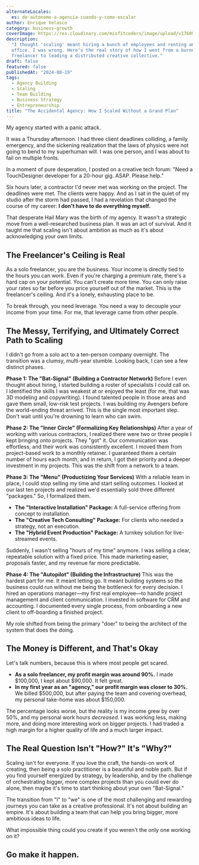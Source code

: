 ```yaml
---
alternateLocales:
  es: de-autonomo-a-agencia-cuando-y-como-escalar
author: Enrique Velasco
category: business-growth
coverImage: https://res.cloudinary.com/misfitcoders/image/upload/v1760912221/eVelasco/covers/article-placeholder.jpg
description:
  "I thought 'scaling' meant hiring a bunch of employees and renting an
  office. I was wrong. Here’s the real story of how I went from a burned-out
  freelancer to leading a distributed creative collective."
draft: false
featured: false
publishedAt: "2024-08-19"
tags:
  - Agency Building
  - Scaling
  - Team Building
  - Business Strategy
  - Entrepreneurship
title: "The Accidental Agency: How I Scaled Without a Grand Plan"
---
```


My agency started with a panic attack.

It was a Thursday afternoon. I had three client deadlines colliding, a family emergency, and the sickening realization that the laws of physics were not going to bend to my superhuman will. I was one person, and I was about to fail on multiple fronts.

In a moment of pure desperation, I posted on a creative tech forum: "Need a TouchDesigner developer for a 20-hour gig. ASAP. Please help."

Six hours later, a contractor I'd never met was working on the project. The deadlines were met. The clients were happy. And as I sat in the quiet of my studio after the storm had passed, I had a revelation that changed the course of my career: **I don't have to do everything myself.**

That desperate Hail Mary was the birth of my agency. It wasn't a strategic move from a well-researched business plan. It was an act of survival. And it taught me that scaling isn't about ambition as much as it's about acknowledging your own limits.

## The Freelancer's Ceiling is Real

As a solo freelancer, you are the business. Your income is directly tied to the hours you can work. Even if you're charging a premium rate, there's a hard cap on your potential. You can't create more time. You can only raise your rates so far before you price yourself out of the market. This is the freelancer's ceiling. And it's a lonely, exhausting place to be.

To break through, you need leverage. You need a way to decouple your income from your time. For me, that leverage came from other people.

## The Messy, Terrifying, and Ultimately Correct Path to Scaling

I didn't go from a solo act to a ten-person company overnight. The transition was a clumsy, multi-year stumble. Looking back, I can see a few distinct phases.

**Phase 1: The "Bat-Signal" (Building a Contractor Network)**
Before I even thought about hiring, I started building a roster of specialists I could call on. I identified the skills I was weakest at or enjoyed the least (for me, that was 3D modeling and copywriting). I found talented people in those areas and gave them small, low-risk test projects. I was building my Avengers before the world-ending threat arrived. This is the single most important step. Don't wait until you're drowning to learn who can swim.

**Phase 2: The "Inner Circle" (Formalizing Key Relationships)**
After a year of working with various contractors, I realized there were two or three people I kept bringing onto projects. They "got" it. Our communication was effortless, and their work was consistently excellent. I moved them from project-based work to a monthly retainer. I guaranteed them a certain number of hours each month, and in return, I got their priority and a deeper investment in my projects. This was the shift from a network to a team.

**Phase 3: The "Menu" (Productizing Your Services)**
With a reliable team in place, I could stop selling my time and start selling outcomes. I looked at our last ten projects and realized we'd essentially sold three different "packages." So, I formalized them.
- **The "Interactive Installation" Package:** A full-service offering from concept to installation.
- **The "Creative Tech Consulting" Package:** For clients who needed a strategy, not an execution.
- **The "Hybrid Event Production" Package:** A turnkey solution for live-streamed events.

Suddenly, I wasn't selling "hours of my time" anymore. I was selling a clear, repeatable solution with a fixed price. This made marketing easier, proposals faster, and my revenue far more predictable.

**Phase 4: The "Autopilot" (Building the Infrastructure)**
This was the hardest part for me. It meant letting go. It meant building systems so the business could run without me being the bottleneck for every decision. I hired an operations manager—my first real employee—to handle project management and client communication. I invested in software for CRM and accounting. I documented every single process, from onboarding a new client to off-boarding a finished project.

My role shifted from being the primary "doer" to being the architect of the system that does the doing.

## The Money is Different, and That's Okay

Let's talk numbers, because this is where most people get scared.

- **As a solo freelancer, my profit margin was around 90%.** I made $100,000, I kept about $90,000. It felt great.
- **In my first year as an "agency," our profit margin was closer to 30%.** We billed $500,000, but after paying the team and covering overhead, my personal take-home was about $150,000.

The percentage looks worse, but the reality is my income grew by over 50%, and my personal work hours *decreased*. I was working less, making more, and doing more interesting work on bigger projects. I had traded a high margin for a higher quality of life and a much larger impact.

## The Real Question Isn't "How?" It's "Why?"

Scaling isn't for everyone. If you love the craft, the hands-on work of creating, then being a solo practitioner is a beautiful and noble path. But if you find yourself energized by strategy, by leadership, and by the challenge of orchestrating bigger, more complex projects than you could ever do alone, then maybe it's time to start thinking about your own "Bat-Signal."

The transition from "I" to "we" is one of the most challenging and rewarding journeys you can take as a creative professional. It's not about building an empire. It's about building a team that can help you bring bigger, more ambitious ideas to life.

What impossible thing could you create if you weren't the only one working on it?

Go make it happen.
---
